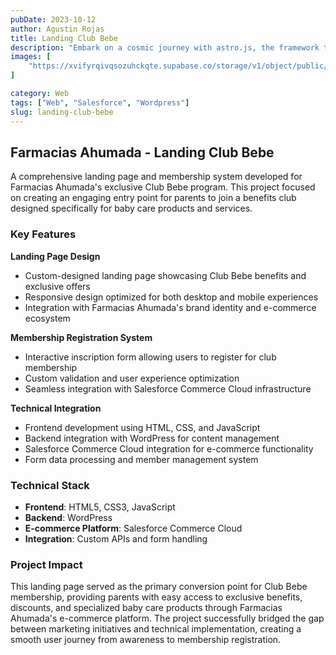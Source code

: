 ```yaml
---
pubDate: 2023-10-12
author: Agustin Rojas
title: Landing Club Bebe
description: "Embark on a cosmic journey with astro.js, the framework that makes interstellar development a breeze. Pair it with Tailwind CSS for a design that's out of this world"
images: [
    "https://xvifyrqivqsozuhckqte.supabase.co/storage/v1/object/public/Images/landing-club-bebe/Club%20Bebe.jpeg",
]

category: Web
tags: ["Web", "Salesforce", "Wordpress"]
slug: landing-club-bebe
---
```



<ProjectImages client:load images={frontmatter.images}/>

## Farmacias Ahumada - Landing Club Bebe

A comprehensive landing page and membership system developed for Farmacias Ahumada's exclusive Club Bebe program. This project focused on creating an engaging entry point for parents to join a benefits club designed specifically for baby care products and services.

### Key Features

**Landing Page Design**
- Custom-designed landing page showcasing Club Bebe benefits and exclusive offers
- Responsive design optimized for both desktop and mobile experiences
- Integration with Farmacias Ahumada's brand identity and e-commerce ecosystem

**Membership Registration System**
- Interactive inscription form allowing users to register for club membership
- Custom validation and user experience optimization
- Seamless integration with Salesforce Commerce Cloud infrastructure

**Technical Integration**
- Frontend development using HTML, CSS, and JavaScript
- Backend integration with WordPress for content management
- Salesforce Commerce Cloud integration for e-commerce functionality
- Form data processing and member management system

### Technical Stack

- **Frontend**: HTML5, CSS3, JavaScript
- **Backend**: WordPress
- **E-commerce Platform**: Salesforce Commerce Cloud
- **Integration**: Custom APIs and form handling

### Project Impact

This landing page served as the primary conversion point for Club Bebe membership, providing parents with easy access to exclusive benefits, discounts, and specialized baby care products through Farmacias Ahumada's e-commerce platform. The project successfully bridged the gap between marketing initiatives and technical implementation, creating a smooth user journey from awareness to membership registration.


